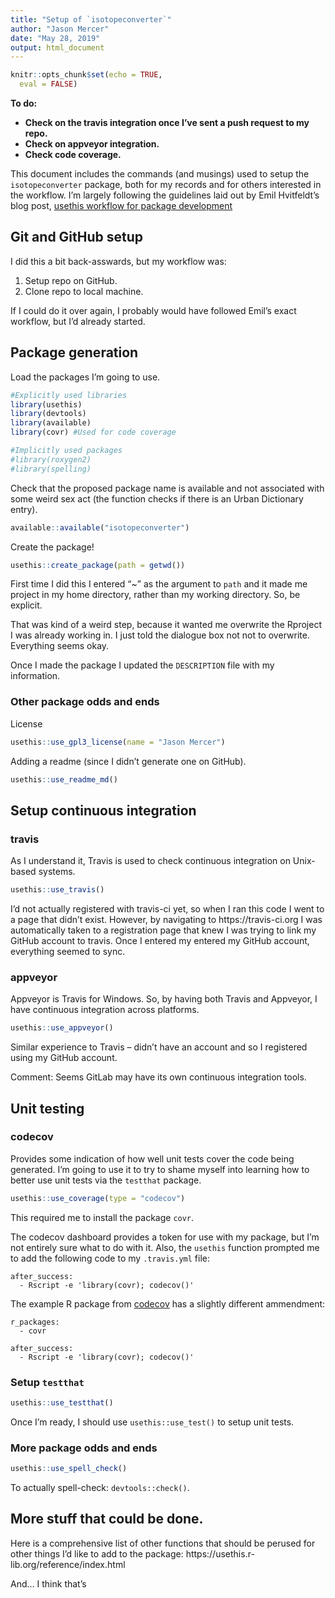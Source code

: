 ---
title: "Setup of `isotopeconverter`"
author: "Jason Mercer"
date: "May 28, 2019"
output: html_document
---

```{r setup, include=FALSE}
knitr::opts_chunk$set(echo = TRUE,
  eval = FALSE)
```

__To do:__

* __Check on the travis integration once I've sent a push request to my repo.__
* __Check on appveyor integration.__
* __Check code coverage.__

This document includes the commands (and musings) used to setup the `isotopeconverter` package, both for my records and for others interested in the workflow. I'm largely following the guidelines laid out by Emil Hvitfeldt's blog post, [usethis workflow for package development](https://www.hvitfeldt.me/blog/usethis-workflow-for-package-development/)

## Git and GitHub setup

I did this a bit back-asswards, but my workflow was:

1. Setup repo on GitHub.
2. Clone repo to local machine.

If I could do it over again, I probably would have followed Emil's exact workflow, but I'd already started.

## Package generation

Load the packages I'm going to use.

```{r}
#Explicitly used libraries
library(usethis)
library(devtools)
library(available)
library(covr) #Used for code coverage

#Implicitly used packages
#library(roxygen2)
#library(spelling)
```

Check that the proposed package name is available and not associated with some weird sex act (the function checks if there is an Urban Dictionary entry).

```{r, cache=TRUE, eval=FALSE}
available::available("isotopeconverter")
```

Create the package!

```{r}
usethis::create_package(path = getwd())
```

First time I did this I entered "~" as the argument to `path` and it made me project in my home directory, rather than my working directory. So, be explicit.

That was kind of a weird step, because it wanted me overwrite the Rproject I was already working in. I just told the dialogue box not not to overwrite. Everything seems okay.

Once I made the package I updated the `DESCRIPTION` file with my information.

### Other package odds and ends

License

```{r}
usethis::use_gpl3_license(name = "Jason Mercer")
```

Adding a readme (since I didn't generate one on GitHub).

```{r}
usethis::use_readme_md()
```

## Setup continuous integration

### travis

As I understand it, Travis is used to check continuous integration on Unix-based systems.

```{r}
usethis::use_travis()
```

I'd not actually registered with travis-ci yet, so when I ran this code I went to a page that didn't exist. However, by navigating to https://travis-ci.org I was automatically taken to a registration page that knew I was trying to link my GitHub account to travis. Once I entered my entered my GitHub account, everything seemed to sync.

### appveyor

Appveyor is Travis for Windows. So, by having both Travis and Appveyor, I have continuous integration across platforms.

```{r}
usethis::use_appveyor()
```

Similar experience to Travis -- didn't have an account and so I registered using my GitHub account.

Comment: Seems GitLab may have its own continuous integration tools.

## Unit testing

### codecov

Provides some indication of how well unit tests cover the code being generated. I'm going to use it to try to shame myself into learning how to better use unit tests via the `testthat` package.

```{r}
usethis::use_coverage(type = "codecov")
```

This required me to install the package `covr`.

The codecov dashboard provides a token for use with my package, but I'm not entirely sure what to do with it. Also, the `usethis` function prompted me to add the following code to my `.travis.yml` file:

```
after_success:
  - Rscript -e 'library(covr); codecov()'
```

The example R package from [codecov](https://github.com/codecov/example-r) has a slightly different ammendment:

```
r_packages:
  - covr

after_success:
  - Rscript -e 'library(covr); codecov()'
```

### Setup `testthat`

```{r}
usethis::use_testthat()
```

Once I'm ready, I should use `usethis::use_test()` to setup unit tests.

### More package odds and ends

```{r}
usethis::use_spell_check()
```

To actually spell-check: `devtools::check()`.

## More stuff that could be done.

Here is a comprehensive list of other functions that should be perused for other things I'd like to add to the package: https://usethis.r-lib.org/reference/index.html

And... I think that's 